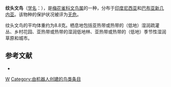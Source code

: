 {{Speciesbox 
| taxon = Lonchura tristissima
| status = LC | status_system = IUCN3.1
| authority = [[阿尔弗雷德·拉塞尔·华莱士|Wallace]], 1865
}}

'''纹头文鸟'''（[[学名|学名]]：{{lang|la|''Lonchura tristissima''}}），是[[梅花雀科|梅花雀科]][[文鸟属|文鸟属]]的一种，分布于[[印度尼西亚|印度尼西亚]]和[[巴布亚新几内亚|巴布亚新几内亚]]。该物种的保护状况被评为[[无危|无危]]。

纹头文鸟的平均体重约为8.8克。栖息地包括亚热带或热带的（低地）湿润疏灌丛、乡村花园、亚热带或热带的湿润低地林、亚热带或热带的（低地）季节性湿润草原和城市。

== 参考文献 ==
*{{cite web|url=http://www.birdlife.org/datazone/speciesfactsheet.php?id=8711&m=0|title=Lonchura tristissima|publisher=[[国际鸟盟|BirdLife.org]]|accessdate=2011-06-27|archive-date=2016-03-04|archive-url=https://web.archive.org/web/20160304212235/http://www.birdlife.org/datazone/speciesfactsheet.php?id=8711&m=0|dead-url=no}}
{{Taxonbar|from=Q1300701}}

[[Category:文鸟属|W]]
[[Category:由机器人创建的鸟类条目|Category:由机器人创建的鸟类条目]]